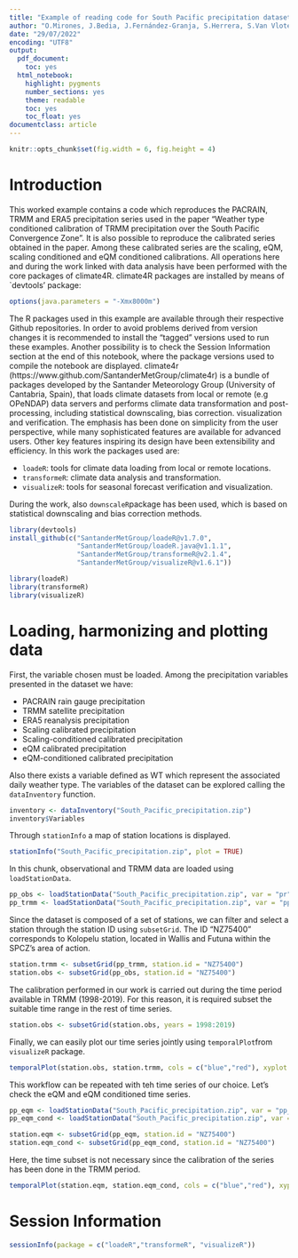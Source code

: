 ```yaml
---
title: "Example of reading code for South Pacific precipitation dataset derived from the paper: Weather type conditioned calibration of TRMM precipitation over the South Pacific Convergence Zone"
author: "O.Mirones, J.Bedia, J.Fernández-Granja, S.Herrera, S.Van Vloten, A.Pozo, L.Cagigal, F.Méndez"
date: "29/07/2022"
encoding: "UTF8"
output:
  pdf_document:
    toc: yes
  html_notebook:
    highlight: pygments
    number_sections: yes
    theme: readable
    toc: yes
    toc_float: yes
documentclass: article
---
```


```r
knitr::opts_chunk$set(fig.width = 6, fig.height = 4)
```

# Introduction

This worked example contains a code which reproduces the PACRAIN, TRMM and ERA5 precipitation series used in the paper "Weather type conditioned calibration of TRMM precipitation over the South Pacific Convergence Zone". It is also possible to reproduce the calibrated series obtained in the paper. Among these calibrated series are the scaling, eQM, scaling conditioned and eQM conditioned calibrations. All operations here and during the work linked with data analysis have been performed with the core packages of climate4R.
climate4R packages are installed by means of `devtools' package:

```r
options(java.parameters = "-Xmx8000m")
```

The R packages used in this example are available through their respective Github repositories. In order to avoid problems derived from version changes it is recommended to install the "tagged" versions used to run these examples. Another possibility is to check the Session Information section at the end of this notebook, where the package versions used to compile the notebook are displayed.
climate4r (https://www.github.com/SantanderMetGroup/climate4r) is a bundle of packages developed by the Santander Meteorology Group (University of Cantabria, Spain), that loads climate datasets from local or remote (e.g OPeNDAP) data servers and performs climate data transformation and post-processing, including statistical downscaling, bias correction. visualization and verification. The emphasis has been done on simplicity from the user perspective, while many sophisticated features are available for advanced users. Other key features inspiring its design have been extensibility and efficiency. In this work the packages used are:

 * `loadeR`: tools for climate data loading from local or remote locations.
 * `transformeR`: climate data analysis and transformation.
 * `visualizeR`: tools for seasonal forecast verification and visualization.

During the work, also `downscaleR`package has been used, which is based on statistical downscaling and bias correction methods.

```r
library(devtools)
install_github(c("SantanderMetGroup/loadeR@v1.7.0",
                 "SantanderMetGroup/loadeR.java@v1.1.1",
                 "SantanderMetGroup/transformeR@v2.1.4",
                 "SantanderMetGroup/visualizeR@v1.6.1"))
```

```r
library(loadeR)
library(transformeR)
library(visualizeR)
```
# Loading, harmonizing and plotting data

First, the variable chosen must be loaded. Among the precipitation variables presented in the dataset we have:
 
 * PACRAIN rain gauge precipitation
 * TRMM satellite precipitation
 * ERA5 reanalysis precipitation
 * Scaling calibrated precipitation
 * Scaling-conditioned calibrated precipitation
 * eQM calibrated precipitation
 * eQM-conditioned calibrated precipitation

Also there exists a variable defined as WT which represent the associated daily weather type. The variables of the dataset can be explored calling the `dataInventory` function.
```r
inventory <- dataInventory("South_Pacific_precipitation.zip")
inventory$Variables
```

Through `stationInfo` a map of station locations is displayed.
```r
stationInfo("South_Pacific_precipitation.zip", plot = TRUE)

```
In this chunk, observational and TRMM data are loaded using `loadStationData`.

```r
pp_obs <- loadStationData("South_Pacific_precipitation.zip", var = "pr")
pp_trmm <- loadStationData("South_Pacific_precipitation.zip", var = "pp_trmm")

```
Since the dataset is composed of a set of stations, we can filter and select a station through the station ID using `subsetGrid`. The ID "NZ75400" corresponds to Kolopelu station, located in Wallis and Futuna within the SPCZ's area of action.
```r
station.trmm <- subsetGrid(pp_trmm, station.id = "NZ75400")
station.obs <- subsetGrid(pp_obs, station.id = "NZ75400")
```

The calibration performed in our work is carried out during the time period available in TRMM (1998-2019). For this reason, it is required subset the suitable time range in the rest of time series.

```r
station.obs <- subsetGrid(station.obs, years = 1998:2019)
```

Finally, we can easily plot our time series jointly using `temporalPlot`from `visualizeR` package.
```r
temporalPlot(station.obs, station.trmm, cols = c("blue","red"), xyplot.custom = list(ylab = "mm"))
```

This workflow can be repeated with teh time series of our choice. Let's check the eQM and eQM conditioned time series.
```r
pp_eqm <- loadStationData("South_Pacific_precipitation.zip", var = "pp_eqm")
pp_eqm_cond <- loadStationData("South_Pacific_precipitation.zip", var = "pp_eqm_cond")
```

```r
station.eqm <- subsetGrid(pp_eqm, station.id = "NZ75400")
station.eqm_cond <- subsetGrid(pp_eqm_cond, station.id = "NZ75400")
```

Here, the time subset is not necessary since the calibration of the series has been done in the TRMM period.

```r
temporalPlot(station.eqm, station.eqm_cond, cols = c("blue","red"), xyplot.custom = list(ylab = "mm"))

```

# Session Information

```r
sessionInfo(package = c("loadeR","transformeR", "visualizeR"))
```

